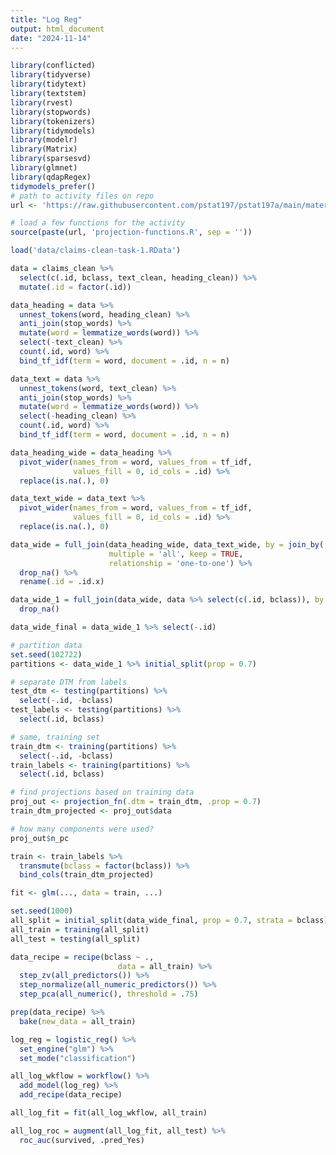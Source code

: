 ```yaml
---
title: "Log Reg"
output: html_document
date: "2024-11-14"
---
```


```r
library(conflicted)
library(tidyverse)
library(tidytext)
library(textstem)
library(rvest)
library(stopwords)
library(tokenizers)
library(tidymodels)
library(modelr)
library(Matrix)
library(sparsesvd)
library(glmnet)
library(qdapRegex)
tidymodels_prefer()
# path to activity files on repo
url <- 'https://raw.githubusercontent.com/pstat197/pstat197a/main/materials/activities/data/'

# load a few functions for the activity
source(paste(url, 'projection-functions.R', sep = ''))
```

```r
load('data/claims-clean-task-1.RData')
```

```r
data = claims_clean %>%
  select(c(.id, bclass, text_clean, heading_clean)) %>%
  mutate(.id = factor(.id))

data_heading = data %>%
  unnest_tokens(word, heading_clean) %>%
  anti_join(stop_words) %>%
  mutate(word = lemmatize_words(word)) %>%
  select(-text_clean) %>%
  count(.id, word) %>%
  bind_tf_idf(term = word, document = .id, n = n)

data_text = data %>%
  unnest_tokens(word, text_clean) %>%
  anti_join(stop_words) %>%
  mutate(word = lemmatize_words(word)) %>%
  select(-heading_clean) %>%
  count(.id, word) %>%
  bind_tf_idf(term = word, document = .id, n = n)

data_heading_wide = data_heading %>%
  pivot_wider(names_from = word, values_from = tf_idf, 
              values_fill = 0, id_cols = .id) %>%
  replace(is.na(.), 0)

data_text_wide = data_text %>%
  pivot_wider(names_from = word, values_from = tf_idf, 
              values_fill = 0, id_cols = .id) %>%
  replace(is.na(.), 0)

data_wide = full_join(data_heading_wide, data_text_wide, by = join_by(.id), 
                      multiple = 'all', keep = TRUE, 
                      relationship = 'one-to-one') %>%
  drop_na() %>%
  rename(.id = .id.x)

data_wide_1 = full_join(data_wide, data %>% select(c(.id, bclass)), by = join_by(.id)) %>%
  drop_na()

data_wide_final = data_wide_1 %>% select(-.id)
```

```r
# partition data
set.seed(102722)
partitions <- data_wide_1 %>% initial_split(prop = 0.7)

# separate DTM from labels
test_dtm <- testing(partitions) %>%
  select(-.id, -bclass)
test_labels <- testing(partitions) %>%
  select(.id, bclass)

# same, training set
train_dtm <- training(partitions) %>%
  select(-.id, -bclass)
train_labels <- training(partitions) %>%
  select(.id, bclass)

```

```r
# find projections based on training data
proj_out <- projection_fn(.dtm = train_dtm, .prop = 0.7)
train_dtm_projected <- proj_out$data

# how many components were used?
proj_out$n_pc
```

```r
train <- train_labels %>%
  transmute(bclass = factor(bclass)) %>%
  bind_cols(train_dtm_projected)

fit <- glm(..., data = train, ...)
```

```r
set.seed(1000)
all_split = initial_split(data_wide_final, prop = 0.7, strata = bclass)
all_train = training(all_split)
all_test = testing(all_split)
```

```r
data_recipe = recipe(bclass ~ ., 
                        data = all_train) %>%
  step_zv(all_predictors()) %>%
  step_normalize(all_numeric_predictors()) %>%
  step_pca(all_numeric(), threshold = .75)

prep(data_recipe) %>%
  bake(new_data = all_train)
```

```r
log_reg = logistic_reg() %>% 
  set_engine("glm") %>% 
  set_mode("classification")

all_log_wkflow = workflow() %>% 
  add_model(log_reg) %>% 
  add_recipe(data_recipe)

all_log_fit = fit(all_log_wkflow, all_train)

all_log_roc = augment(all_log_fit, all_test) %>% 
  roc_auc(survived, .pred_Yes)
```


